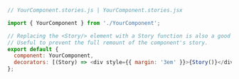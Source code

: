 ```js
// YourComponent.stories.js | YourComponent.stories.jsx

import { YourComponent } from './YourComponent';

// Replacing the <Story/> element with a Story function is also a good way of writing decorators.
// Useful to prevent the full remount of the component's story.
export default {
  component: YourComponent,
  decorators: [(Story) => <div style={{ margin: '3em' }}>{Story()}</div>],
};
```
